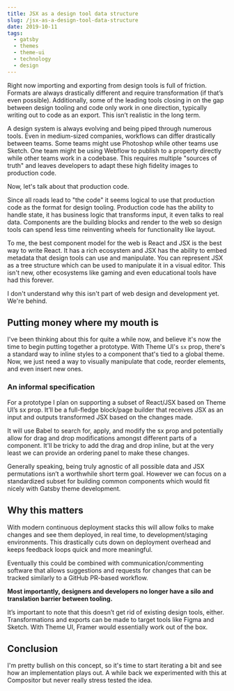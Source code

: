 ```yaml
---
title: JSX as a design tool data structure
slug: /jsx-as-a-design-tool-data-structure
date: 2019-10-11
tags:
  - gatsby
  - themes
  - theme-ui
  - technology
  - design
---
```


Right now importing and exporting from design tools is full of friction. Formats are always drastically different and require transformation (if that’s even possible). Additionally, some of the leading tools closing in on the gap between design tooling and code only work in one direction, typically writing out to code as an export. This isn’t realistic in the long term.

A design system is always evolving and being piped through numerous tools. Even in medium-sized companies, workflows can differ drastically between teams. Some teams might use Photoshop while other teams use Sketch. One team might be using Webflow to publish to a property directly while other teams work in a codebase. This requires multiple "sources of truth" and leaves developers to adapt these high fidelity images to production code.

Now, let's talk about that production code.

Since all roads lead to "the code" it seems logical to use that production code as the format for design tooling. Production code has the ability to handle state, it has business logic that transforms input, it even talks to real data. Components are the building blocks and render to the web so design tools can spend less time reinventing wheels for functionality like layout.

To me, the best component model for the web is React and JSX is the best way to write React. It has a rich ecosystem and JSX has the ability to embed metadata that design tools can use and manipulate. You can represent JSX as a tree structure which can be used to manipulate it in a visual editor. This isn't new, other ecosystems like gaming and even educational tools have had this forever.

I don't understand why this isn't part of web design and development yet. We're behind.

## Putting money where my mouth is

I've been thinking about this for quite a while now, and believe it's now the time to begin putting together a prototype. With Theme UI's `sx` prop, there's a standard way to inline styles to a component that's tied to a global theme. Now, we just need a way to visually manipulate that code, reorder elements, and even insert new ones.

### An informal specification

For a prototype I plan on supporting a subset of React/JSX based on Theme UI’s sx prop. It’ll be a full-fledge block/page builder that receives JSX as an input and outputs transformed JSX based on the changes made.

It will use Babel to search for, apply, and modify the sx prop and potentially allow for drag and drop modifications amongst different parts of a component. It'll be tricky to add the drag and drop inline, but at the very least we can provide an ordering panel to make these changes.

Generally speaking, being truly agnostic of all possible data and JSX permutations isn’t a worthwhile short term goal. However we can focus on a standardized subset for building common components which would fit nicely with Gatsby theme development.

## Why this matters

With modern continuous deployment stacks this will allow folks to make changes and see them deployed, in real time, to development/staging environments. This drastically cuts down on deployment overhead and keeps feedback loops quick and more meaningful.

Eventually this could be combined with communication/commenting software that allows suggestions and requests for changes that can be tracked similarly to a GitHub PR-based workflow.

**Most importantly, designers and developers no longer have a silo and translation barrier between tooling.**

It’s important to note that this doesn’t get rid of existing design tools, either. Transformations and exports can be made to target tools like Figma and Sketch. With Theme UI, Framer would essentially work out of the box.

## Conclusion

I'm pretty bullish on this concept, so it's time to start iterating a bit and see how an implementation plays out. A while back we experimented with this at Compositor but never really stress tested the idea.
